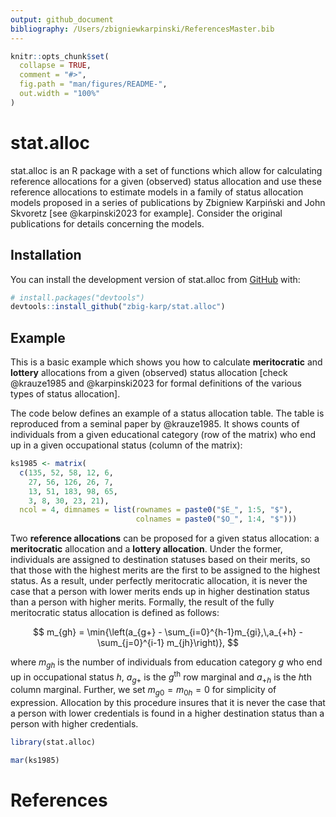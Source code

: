 ```yaml
---
output: github_document
bibliography: /Users/zbigniewkarpinski/ReferencesMaster.bib
---
```


<!-- README.md is generated from README.Rmd. Please edit that file -->

```r
knitr::opts_chunk$set(
  collapse = TRUE,
  comment = "#>",
  fig.path = "man/figures/README-",
  out.width = "100%"
)
```

# stat.alloc

<!-- badges: start -->

<!-- badges: end -->

stat.alloc is an R package with a set of functions which allow for calculating reference allocations for a given (observed) status allocation and use these reference allocations to estimate models in a family of status allocation models proposed in a series of publications by Zbigniew Karpiński and John Skvoretz [see @karpinski2023 for example]. Consider the original publications for details concerning the models.

## Installation

You can install the development version of stat.alloc from [GitHub](https://github.com/) with:

``` r
# install.packages("devtools")
devtools::install_github("zbig-karp/stat.alloc")
```

## Example

This is a basic example which shows you how to calculate **meritocratic** and **lottery** allocations from a given (observed) status allocation [check @krauze1985 and @karpinski2023 for formal definitions of the various types of status allocation].

The code below defines an example of a status allocation table. The table is reproduced from a seminal paper by @krauze1985. It shows counts of individuals from a given educational category (row of the matrix) who end up in a given occupational status (column of the matrix):

```r
ks1985 <- matrix(
  c(135, 52, 58, 12, 6, 
    27, 56, 126, 26, 7, 
    13, 51, 183, 98, 65, 
    3, 8, 30, 23, 21), 
  ncol = 4, dimnames = list(rownames = paste0("$E_", 1:5, "$"), 
                            colnames = paste0("$O_", 1:4, "$")))
```

Two **reference allocations** can be proposed for a given status allocation: a **meritocratic** allocation and a **lottery allocation**. Under the former, individuals are assigned to destination statuses based on their merits, so that those with the highest merits are the first to be assigned to the highest status. As a result, under perfectly meritocratic allocation, it is never the case that a person with lower merits ends up in higher destination status than a person with higher merits. Formally, the result of the fully meritocratic status allocation is defined as follows: 

$$
m_{gh} = \min{\left(a_{g+} - \sum_{i=0}^{h-1}m_{gi},\,a_{+h} - \sum_{j=0}^{i-1} m_{jh}\right)},
$$ 

where $m_{gh}$ is the number of individuals from education category $g$ who end up in occupational status $h$, $a_{g+}$ is the $g$^th^ row marginal and $a_{+h}$ is the $h$th column marginal. Further, we set $m_{g0} = m_{0h} = 0$ for simplicity of expression. Allocation by this procedure insures that it is never the case that a person with lower credentials is found in a higher destination status than a person with higher credentials.

```r
library(stat.alloc)

mar(ks1985)

```

# References

